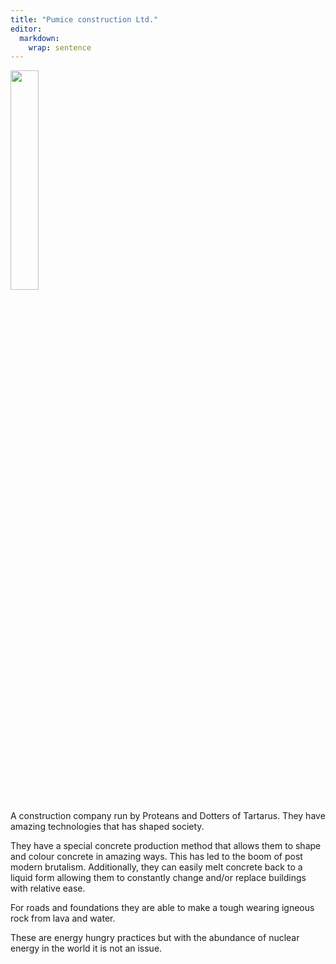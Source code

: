 ```yaml
---
title: "Pumice construction Ltd."
editor: 
  markdown: 
    wrap: sentence
---
```


![](images/pumice_construction.png){width=30% fig-align="center"}

A construction company run by Proteans and Dotters of Tartarus.
They have amazing technologies that has shaped society.

They have a special concrete production method that allows them to shape and colour concrete in amazing ways. 
This has led to the boom of post modern brutalism.
Additionally, they can easily melt concrete back to a liquid form allowing them to constantly change and/or replace buildings with relative ease.

For roads and foundations they are able to make a tough wearing igneous rock from lava and water.

These are energy hungry practices but with the abundance of nuclear energy in the world it is not an issue.